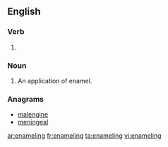 ==English==

===Verb===
{{head|en|present participle}}

# {{present participle of|enamel|lang=en|nocat=1}}

===Noun===
{{en-noun}}

# An application of enamel.

===Anagrams===
* [[malengine#English|malengine]]
* [[meningeal#English|meningeal]]

[[ar:enameling]]
[[fr:enameling]]
[[ta:enameling]]
[[vi:enameling]]